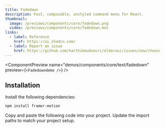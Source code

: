```yaml
---
title: Fadedown
description: Fast, composable, unstyled command menu for React.
thumbnail:
  image: /previews/components/core/fadedown.png
  video: /previews/components/core/fadedown.mov
links:
  - label: Reference
    href: https://ui.shadcn.com/
  - label: Report an issue
    href: https://github.com/karthikmudunuri/eldoraui/issues/new/choose
---
```


<ComponentPreview
  name="demos/components/core/text/fadedown"
  preview={`<Fadedowndemo />`}
/>

## Installation

<Steps>
  <Step>Install the following dependencies:</Step>

```bash
npm install framer-motion
```

  <Step>Copy and paste the following code into your project.</Step>
  <ComponentSource name="components/core/default/fadedown" />
  <Step>Update the import paths to match your project setup.</Step>
</Steps>
